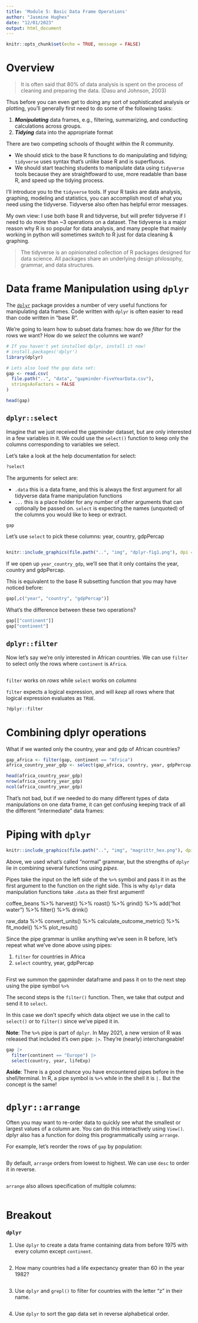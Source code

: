 ```yaml
---
title: 'Module 5: Basic Data Frame Operations'
author: "Jasmine Hughes"
date: "12/01/2023"
output: html_document
---
```



```r
knitr::opts_chunk$set(echo = TRUE, message = FALSE)
```

# Overview

> It is often said that 80% of data analysis is spent on the process of cleaning 
and preparing the data. (Dasu and Johnson, 2003)

Thus before you can even get to doing any sort of sophisticated analysis or 
plotting, you'll generally first need to do some of the following tasks:

1. ***Manipulating*** data frames, e.g., filtering, summarizing, and conducting 
   calculations across groups.
2. ***Tidying*** data into the appropriate format

There are two competing schools of thought within the R community.

* We should stick to the base R functions to do manipulating and tidying; 
  `tidyverse` uses syntax that's unlike base R and is superfluous.
* We should start teaching students to manipulate data using `tidyverse` tools 
  because they are straightfoward to use, more readable than base R, and speed 
  up the tidying process.

I'll introduce you to the `tidyverse` tools. If your R tasks are data analysis, 
graphing, modeling and statistics, you can accomplish most of what you need 
using the tidyverse. Tidyverse also often has helpful error messages.

My own view: I use both base R and tidyverse, but will prefer tidyverse if I 
need to do more than ~3 operations on a dataset. The tidyverse is a major reason 
why R is so popular for data analysis, and many people that mainly working in 
python will sometimes switch to R just for data cleaning & graphing. 

> The tidyverse is an opinionated collection of R packages designed for 
data science. All packages share an underlying design philosophy, grammar, and 
data structures. 

# Data frame Manipulation using `dplyr`

The [`dplyr`](https://rstudio.github.io/cheatsheets/data-transformation.pdf) 
package provides a number of very useful functions for manipulating data frames. 
Code written with `dplyr` is often easier to read than code written in "base R".

We're going to learn how to subset data frames: how do we *filter* for the rows 
we want? How do we *select* the columns we want?

```r
# If you haven't yet installed dplyr, install it now!
# install.packages('dplyr')
library(dplyr)

# Lets also load the gap data set:
gap <- read.csv(
  file.path("..", "data", "gapminder-FiveYearData.csv"), 
  stringsAsFactors = FALSE
)

head(gap)
```

## `dplyr::select`

Imagine that we just received the gapminder dataset, but are only interested in 
a few variables in it. We could use the `select()` function to keep only the 
columns corresponding to variables we select.

Let's take a look at the help documentation for select:

```r
?select
```

The arguments for select are:

* `.data` this is a data frame, and this is always the first argument for all 
  tidyverse data frame manipulation functions
* `...` this is a place holder for any number of other arguments that can 
  optionally be passed on. `select` is expecting the names (unquoted) of the 
  columns you would like to keep or extract.


```r
gap
```

Let's use `select` to pick these columns: year, country, gdpPercap

```r

```

```r
knitr::include_graphics(file.path("..", "img", "dplyr-fig1.png"), dpi = 400)
```

If we open up `year_country_gdp`, we'll see that it only contains the year, 
country and gdpPercap.

This is equivalent to the base R subsetting function that you may have noticed 
before:

```r
gap[,c("year", "country", "gdpPercap")]
```


What's the difference between these two operations?
```r
gap[["continent"]]
gap["continent"]
```

## `dplyr::filter`

Now let's say we're only interested in African countries. We can use `filter` 
to select only the rows where `continent` is `Africa`.

```r


```

`filter` works on *rows* while `select` works on *columns*

`filter` expects a logical expression, and will *keep* all rows where that logical expression evaluates as `TRUE`.

```r
?dplyr::filter
```

# Combining dplyr operations

What if we wanted only the country, year and gdp of African countries?

```r
gap_africa <- filter(gap, continent == "Africa")
africa_country_year_gdp <- select(gap_africa, country, year, gdpPercap)

head(africa_country_year_gdp)
nrow(africa_country_year_gdp)
ncol(africa_country_year_gdp)
```

That's not bad, but if we needed to do many different types of data 
manipulations on one data frame, it can get confusing keeping track of all the 
different "intermediate" data frames:

# Piping with `dplyr`

```r
knitr::include_graphics(file.path("..", "img", "magrittr_hex.png"), dpi = 400)

```
Above, we used what's called "normal" grammar, but the strengths of `dplyr` lie 
in combining several functions using *pipes*.

Pipes take the input on the left side of the `%>%` symbol and pass it in as the 
first argument to the function on the right side. This is why `dplyr` data 
manipulation functions take `.data` as their first argument!

coffee_beans %>% 
  harvest() %>% 
  roast() %>% 
  grind() %>% 
  add("hot water") %>% 
  filter() %>% 
  drink()

raw_data %>%
  convert_units() %>%
  calculate_outcome_metric() %>%
  fit_model() %>%
  plot_result()

Since the pipe grammar is unlike anything we've seen in R before, let's 
repeat what we've done above using pipes:

1. `filter` for countries in Africa
2. `select` country, year, gdpPercap

```r

```


First we summon the gapminder dataframe and pass it on to the next step using 
the pipe symbol `%>%`

The second steps is the `filter()` function. Then, we take that output and send 
it to `select`.

In this case we don't specify which data object we use in the call to 
`select()` or to `filter()` since we've piped it in.

**Note**: The `%>%` pipe is part of `dplyr`. In May 2021, a new version of R
was released that included it's own pipe: `|>`. They're (nearly) 
interchangeable!

```r
gap |>
  filter(continent == "Europe") |>
  select(country, year, lifeExp)
```

**Aside**: There is a good chance you have encountered pipes before in the 
shell/terminal. In R, a pipe symbol is `%>%` while in the shell it is `|.` 
But the concept is the same!

# `dplyr::arrange`

Often you may want to re-order data to quickly see what the smallest or largest 
values of a column are. You can do this interactively using `View()`. dplyr also 
has a function for doing this programmatically using `arrange`. 

For example, let's reorder the rows of `gap` by population:

```r


```

By default, `arrange` orders from lowest to highest. We can use `desc` to order it in reverse.

```r


```

`arrange` also allows specification of multiple columns:
```r


```

# Breakout

### `dplyr`

1. Use `dplyr` to create a data frame containing data from before 1975 with every column except `continent`.

```r


```

2. How many countries had a life expectancy greater than 60 in the year 1982?

```r


```

3. Use `dplyr` and `grepl()` to filter for countries with the letter "z" in their name.

```r


```

4. Use `dplyr` to sort the gap data set in reverse alphabetical order.

```r



```
